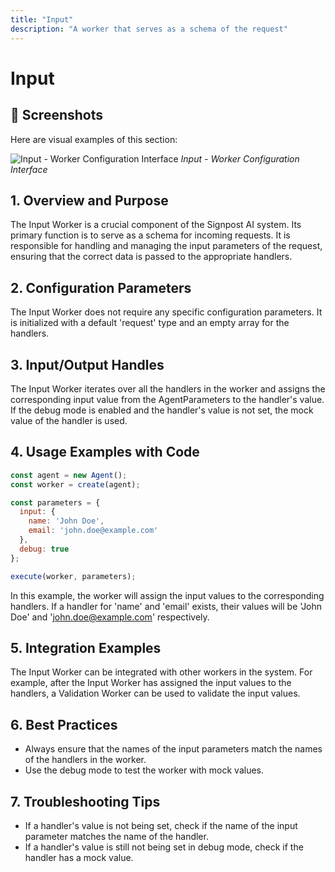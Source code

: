 ```yaml
---
title: "Input"
description: "A worker that serves as a schema of the request"
---
```


# Input

## 📸 Screenshots

Here are visual examples of this section:

![Input - Worker Configuration Interface](/images/screenshots/workers/input.png)
*Input - Worker Configuration Interface*




## 1. Overview and Purpose

The Input Worker is a crucial component of the Signpost AI system. Its primary function is to serve as a schema for incoming requests. It is responsible for handling and managing the input parameters of the request, ensuring that the correct data is passed to the appropriate handlers.

## 2. Configuration Parameters

The Input Worker does not require any specific configuration parameters. It is initialized with a default 'request' type and an empty array for the handlers.

## 3. Input/Output Handles

The Input Worker iterates over all the handlers in the worker and assigns the corresponding input value from the AgentParameters to the handler's value. If the debug mode is enabled and the handler's value is not set, the mock value of the handler is used.

## 4. Usage Examples with Code

```javascript
const agent = new Agent();
const worker = create(agent);

const parameters = {
  input: {
    name: 'John Doe',
    email: 'john.doe@example.com'
  },
  debug: true
};

execute(worker, parameters);
```

In this example, the worker will assign the input values to the corresponding handlers. If a handler for 'name' and 'email' exists, their values will be 'John Doe' and 'john.doe@example.com' respectively.

## 5. Integration Examples

The Input Worker can be integrated with other workers in the system. For example, after the Input Worker has assigned the input values to the handlers, a Validation Worker can be used to validate the input values.

## 6. Best Practices

- Always ensure that the names of the input parameters match the names of the handlers in the worker.
- Use the debug mode to test the worker with mock values.

## 7. Troubleshooting Tips

- If a handler's value is not being set, check if the name of the input parameter matches the name of the handler.
- If a handler's value is still not being set in debug mode, check if the handler has a mock value.